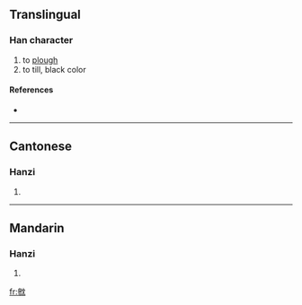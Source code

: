 ==Translingual==

===Han character===
{{Han char|rn=14|rad=冖|as=13|sn=15|four=|canj=戈竹中月山 (IHLBU)}}

# to [[plough]]
# to till, black color

====References====
* {{Han ref|kx=0131.080|hdz=10389.160|uh=34C4|ud=13508}}

----

==Cantonese==

===Hanzi===
{{yue-hanzi|jyut=|y=jaam3, saam2}}

# {{defn|Cantonese|sort=冖13}}

----

==Mandarin==

===Hanzi===
{{cmn-hanzi|pin=[[zhèn]] ([[zhen4]])|wg=chen<sup>4</sup>}}

# {{defn|Mandarin|sort=冖13}}

[[fr:㓄]]